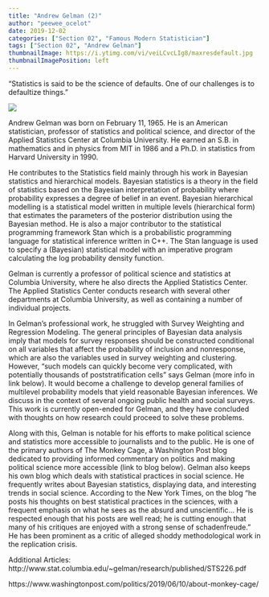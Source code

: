 ```yaml
---
title: "Andrew Gelman (2)"
author: "peewee_ocelot"
date: 2019-12-02
categories: ["Section 02", "Famous Modern Statistician"]
tags: ["Section 02", "Andrew Gelman"]
thumbnailImage: https://i.ytimg.com/vi/veiLCvcLIg8/maxresdefault.jpg
thumbnailImagePosition: left
--- 
```


“Statistics is said to be the science of defaults. One of our challenges is to defaultize things.”

![](https://i.ytimg.com/vi/veiLCvcLIg8/maxresdefault.jpg)

Andrew Gelman was born on February 11, 1965. He is an American statistician, professor of statistics and political science, and director of the Applied Statistics Center at Columbia University. He earned an S.B. in mathematics and in physics from MIT in 1986 and a Ph.D. in statistics from Harvard University in 1990.

He contributes to the Statistics field mainly through his work in Bayesian statistics and hierarchical models. Bayesian statistics is a theory in the field of statistics based on the Bayesian interpretation of probability where probability expresses a degree of belief in an event. Bayesian hierarchical modelling is a statistical model written in multiple levels (hierarchical form) that estimates the parameters of the posterior distribution using the Bayesian method. He is also a major contributor to the statistical programming framework Stan which is a probabilistic programming language for statistical inference written in C++. The Stan language is used to specify a (Bayesian) statistical model with an imperative program calculating the log probability density function.

Gelman is currently a professor of political science and statistics at Columbia University, where he also directs the Applied Statistics Center. The Applied Statistics Center conducts research with several other departments at Columbia University, as well as containing a number of individual projects.

In Gelman’s professional work, he struggled with Survey Weighting and Regression Modeling. The general principles of Bayesian data analysis imply that models for survey responses should be constructed conditional on all variables that affect the probability of inclusion and nonresponse, which are also the variables used in survey weighting and clustering. However, “such models can quickly become very complicated, with potentially thousands of poststratification cells” says Gelman (more info in link below). It would become a challenge to develop general families of multilevel probability models that yield reasonable Bayesian inferences. We discuss in the context of several ongoing public health and social surveys. This work is currently open-ended for Gelman, and they have concluded with thoughts on how research could proceed to solve these problems.

Along with this, Gelman is notable for his efforts to make political science and statistics more accessible to journalists and to the public. He is one of the primary authors of The Monkey Cage, a Washington Post blog dedicated to providing informed commentary on politics and making political science more accessible (link to blog below). Gelman also keeps his own blog which deals with statistical practices in social science. He frequently writes about Bayesian statistics, displaying data, and interesting trends in social science. According to the New York Times, on the blog "he posts his thoughts on best statistical practices in the sciences, with a frequent emphasis on what he sees as the absurd and unscientific... He is respected enough that his posts are well read; he is cutting enough that many of his critiques are enjoyed with a strong sense of schadenfreude." He has been prominent as a critic of alleged shoddy methodological work in the replication crisis.

Additional Articles:
http://www.stat.columbia.edu/~gelman/research/published/STS226.pdf

https://www.washingtonpost.com/politics/2019/06/10/about-monkey-cage/
